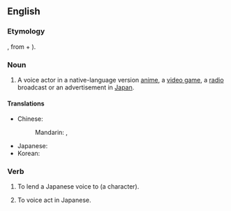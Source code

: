 ==English==
{{wikipedia}}

===Etymology===
{{bor|en|ja|声優|tr=seiyū </i>せいゆう<i>}}, from {{der|en|ltc|聲|gloss=sound, voice|tr=ʃjeng}} + {{m|ltc|優| |tr=ʔjuw|gloss=actor}}).

===Noun===
{{en-noun|seiyuu}}

# A voice actor in a native-language version [[anime]], a [[video game]], a [[radio]] broadcast or an advertisement in [[Japan]].

====Translations====
{{trans-top|voice actor}}
* Chinese:
*: Mandarin: {{t+|cmn|聲優}}, {{t+|cmn|声优|tr=shēngyōu}}
{{trans-mid}}
* Japanese: {{t+|ja|声優|tr=seiyū}}
* Korean: {{t+|ko|성우}}
{{trans-bottom}}

===Verb===
{{head|en|verb}}

# {{lb|en|transitive}} To lend a Japanese voice to (a character).
# {{lb|en|intransitive}} To voice act in Japanese.